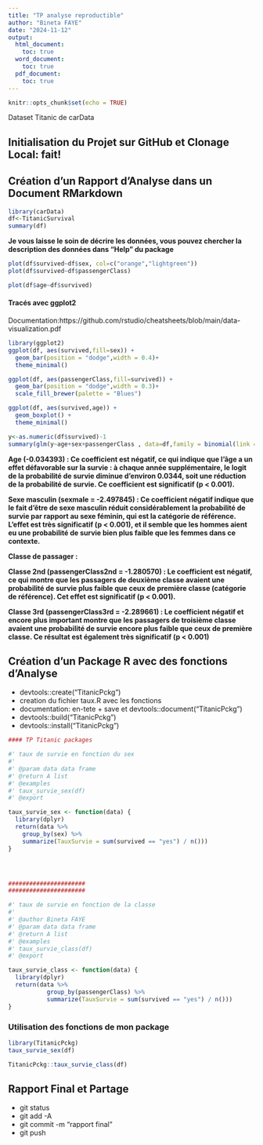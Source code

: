```yaml
---
title: "TP analyse reproductible"
author: "Bineta FAYE"
date: "2024-11-12"
output:
  html_document:
    toc: true
  word_document:
    toc: true
  pdf_document:
    toc: true
---
```


```r
knitr::opts_chunk$set(echo = TRUE)
```
 

Dataset Titanic de carData

## Initialisation du Projet sur GitHub et Clonage Local: fait!

## Création d’un Rapport d’Analyse dans un Document RMarkdown

```r
library(carData)
df<-TitanicSurvival
summary(df)
```


**Je vous laisse le soin de décrire les données, vous pouvez chercher la description des données dans "Help" du package**



```r
plot(df$survived~df$sex, col=c("orange","lightgreen"))
plot(df$survived~df$passengerClass)
```



```r
plot(df$age~df$survived)
```

#### Tracés avec ggplot2

Documentation:https://github.com/rstudio/cheatsheets/blob/main/data-visualization.pdf

```r
library(ggplot2)
ggplot(df, aes(survived,fill=sex)) +
  geom_bar(position = "dodge",width = 0.4)+
  theme_minimal()

```

```r
ggplot(df, aes(passengerClass,fill=survived)) +
  geom_bar(position = "dodge",width = 0.3)+
  scale_fill_brewer(palette = "Blues")
```


```r
ggplot(df, aes(survived,age)) +
  geom_boxplot() +
  theme_minimal()
```


```r
y<-as.numeric(df$survived)-1
summary(glm(y~age+sex+passengerClass , data=df,family = binomial(link = "logit")))
```




**Age (-0.034393) : Ce coefficient est négatif, ce qui indique que l'âge a un effet défavorable sur la survie : à chaque année supplémentaire, le logit de la probabilité de survie diminue d'environ 0.0344, soit une réduction de la probabilité de survie. Ce coefficient est significatif (p < 0.001).**

**Sexe masculin (sexmale = -2.497845) : Ce coefficient négatif indique que le fait d'être de sexe masculin réduit considérablement la probabilité de survie par rapport au sexe féminin, qui est la catégorie de référence. L’effet est très significatif (p < 0.001), et il semble que les hommes aient eu une probabilité de survie bien plus faible que les femmes dans ce contexte.**

**Classe de passager :**

**Classe 2nd (passengerClass2nd = -1.280570) : Le coefficient est négatif, ce qui montre que les passagers de deuxième classe avaient une probabilité de survie plus faible que ceux de première classe (catégorie de référence). Cet effet est significatif (p < 0.001).**

**Classe 3rd (passengerClass3rd = -2.289661) : Le coefficient négatif et encore plus important montre que les passagers de troisième classe avaient une probabilité de survie encore plus faible que ceux de première classe. Ce résultat est également très significatif (p < 0.001)**


## Création d’un Package R avec des fonctions d’Analyse


- devtools::create("TitanicPckg")
- creation du fichier taux.R avec les fonctions
- documentation: en-tete +  save et devtools::document("TitanicPckg")
- devtools::build("TitanicPckg")
- devtools::install("TitanicPckg")

```r
#### TP Titanic packages

#' taux de survie en fonction du sex
#'
#' @param data data frame
#' @return A list
#' @examples
#' taux_survie_sex(df)
#' @export

taux_survie_sex <- function(data) {
  library(dplyr)
  return(data %>%
    group_by(sex) %>%
    summarize(TauxSurvie = sum(survived == "yes") / n()))
}




######################
######################

#' taux de survie en fonction de la classe
#' 
#' @author Bineta FAYE
#' @param data data frame
#' @return A list
#' @examples
#' taux_survie_class(df)
#' @export

taux_survie_class <- function(data) {
  library(dplyr)
  return(data %>%
           group_by(passengerClass) %>%
           summarize(TauxSurvie = sum(survived == "yes") / n()))
}


```




### Utilisation des fonctions de mon package

```r
library(TitanicPckg)
taux_survie_sex(df)
```

```r
TitanicPckg::taux_survie_class(df)
```


## Rapport Final et Partage


- git status
- git add -A
- git commit -m "rapport final"
- git push
